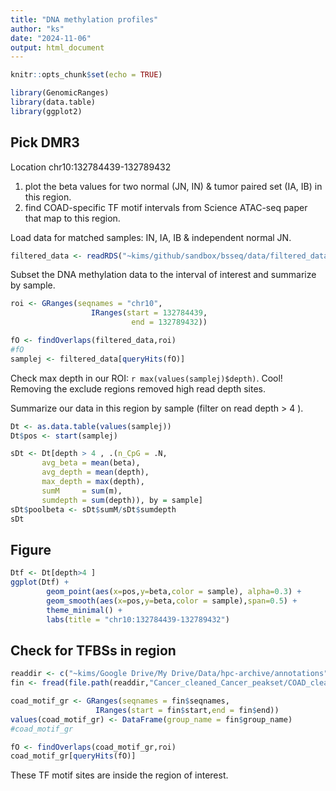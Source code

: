 ```yaml
---
title: "DNA methylation profiles"
author: "ks"
date: "2024-11-06"
output: html_document
---
```


```r
knitr::opts_chunk$set(echo = TRUE)
```

```r
library(GenomicRanges)
library(data.table)
library(ggplot2)
```

## Pick DMR3

Location chr10:132784439-132789432
   
1. plot the beta values for two normal (JN, IN) & tumor paired set (IA, IB) in this region.  
2. find COAD-specific TF motif intervals from Science ATAC-seq paper that map to this region. 

Load data for matched samples: IN, IA, IB & independent normal JN.

```r
filtered_data <- readRDS("~kims/github/sandbox/bsseq/data/filtered_data.rds")
```

Subset the DNA methylation data to the interval of interest and summarize by sample.
```r
roi <- GRanges(seqnames = "chr10",
                  IRanges(start = 132784439,
                           end = 132789432))
```

```r
fO <- findOverlaps(filtered_data,roi)
#fO
samplej <- filtered_data[queryHits(fO)]
```

Check max depth in our ROI: `r max(values(samplej)$depth)`.  Cool! Removing the exclude regions removed high read depth sites.

Summarize our data in this region by sample (filter on read depth > 4 ).
```r
Dt <- as.data.table(values(samplej))
Dt$pos <- start(samplej)

sDt <- Dt[depth > 4 , .(n_CpG = .N, 
       avg_beta = mean(beta), 
       avg_depth = mean(depth),
       max_depth = max(depth),
       sumM     = sum(m),
       sumdepth = sum(depth)), by = sample]
sDt$poolbeta <- sDt$sumM/sDt$sumdepth
sDt
```


## Figure

```r
Dtf <- Dt[depth>4 ]
ggplot(Dtf) +
        geom_point(aes(x=pos,y=beta,color = sample), alpha=0.3) +
        geom_smooth(aes(x=pos,y=beta,color = sample),span=0.5) +
        theme_minimal() +
        labs(title = "chr10:132784439-132789432")
```



## Check for TFBSs in region

```r
readdir <- c("~kims/Google Drive/My Drive/Data/hpc-archive/annotations")
fin <- fread(file.path(readdir,"Cancer_cleaned_Cancer_peakset/COAD_cleaned_motifs.csv/COAD_cleaned_motifs.csv"))

coad_motif_gr <- GRanges(seqnames = fin$seqnames,
                   IRanges(start = fin$start,end = fin$end))
values(coad_motif_gr) <- DataFrame(group_name = fin$group_name)
#coad_motif_gr
```

```r
fO <- findOverlaps(coad_motif_gr,roi)
coad_motif_gr[queryHits(fO)]
```

These TF motif sites are inside the region of interest.



